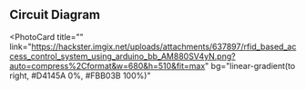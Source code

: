## Circuit Diagram

<PhotoCard
  title=""
  link="https://hackster.imgix.net/uploads/attachments/637897/rfid_based_access_control_system_using_arduino_bb_AM880SV4yN.png?auto=compress%2Cformat&w=680&h=510&fit=max"
  bg="linear-gradient(to right, #D4145A 0%, #FBB03B 100%)"
>
</PhotoCard>
